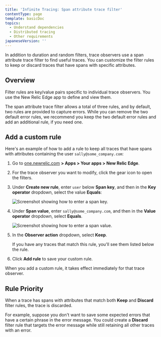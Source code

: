 ```yaml
---
title: 'Infinite Tracing: Span attribute trace filter'
contentType: page
template: basicDoc
topics:
  - Understand dependencies
  - Distributed tracing
  - Other requirements
japaneseVersion: ''
---
```


In addition to duration and random filters, trace observers use a span attribute trace filter to find useful traces. You can customize the filter rules to keep or discard traces that have spans with specific attributes.

## Overview

Filter rules are key/value pairs specific to individual trace observers. You use the New Relic Edge app to define and view them.

The span attribute trace filter allows a total of three rules, and by default, two rules are provided to capture errors. While you can remove the two default error rules, we recommend you keep the two default error rules and add an additional rule, if you need one.

## Add a custom rule

Here's an example of how to add a rule to keep all traces that have spans with attributes containing the user `sally@some_company.com`:

1. Go to [one.newrelic.com](one.newrelic.com) **> Apps > Your apps > New Relic Edge**.
2. For the trace observer you want to modify, click the gear icon to open the filters.
3. Under **Create new rule**, enter `user` below **Span key**, and then in the **Key operator** dropdown, select the value **Equals**:

   ![Screenshot showing how to enter a span key.](https://docs-dev.newrelic.com/sites/default/files/thumbnails/image/span_key.png "span_key.png")
4. Under **Span value**, enter `sally@some_company.com`, and then in the **Value operator** dropdown, select **Equals**.

   ![Screenshot showing how to enter a span value.](https://docs-dev.newrelic.com/sites/default/files/thumbnails/image/span_value.png "span_value.png")
5. In the **Observer action** dropdown, select **Keep**.

   <Callout variant="tip">
     If you have any traces that match this rule, you'll see them listed below the rule.
   </Callout>
6. Click **Add rule** to save your custom rule.

When you add a custom rule, it takes effect immediately for that trace observer.

## Rule Priority

When a trace has spans with attributes that match both **Keep** and **Discard** filter rules, the trace is discarded.

For example, suppose you don't want to save some expected errors that have a certain phrase in the error message. You could create a **Discard** filter rule that targets the error message while still retaining all other traces with an error.
